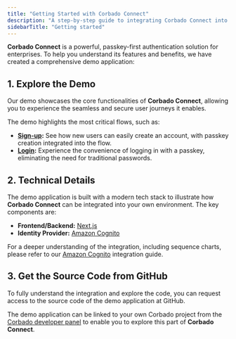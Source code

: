 ```yaml
---
title: "Getting Started with Corbado Connect"
description: "A step-by-step guide to integrating Corbado Connect into your application for a seamless and secure passkey authentication experience for your users."
sidebarTitle: "Getting started"
---
```



**Corbado Connect** is a powerful, passkey-first authentication solution for enterprises. To help you understand its features and benefits, we have created a comprehensive demo application:

<Card href="https://cognito.cloud.corbado-demo.com">
<Blogpost title="Open demo application" />
</Card>

## 1. Explore the Demo

Our demo showcases the core functionalities of **Corbado Connect**, allowing you to experience the seamless and secure user journeys it enables.

The demo highlights the most critical flows, such as:

-   **[Sign-up](/corbado-connect/flows/user-sign-up):** See how new users can easily create an account, with passkey creation integrated into the flow.
-   **[Login](/corbado-connect/flows/user-login):** Experience the convenience of logging in with a passkey, eliminating the need for traditional passwords.

## 2. Technical Details

The demo application is built with a modern tech stack to illustrate how **Corbado Connect** can be integrated into your own environment. The key components are:

-   **Frontend/Backend:** [Next.js](https://nextjs.org/)
-   **Identity Provider:** [Amazon Cognito](https://aws.amazon.com/cognito/)

For a deeper understanding of the integration, including sequence charts, please refer to our [Amazon Cognito](/corbado-connect/integration/cognito) integration guide.

## 3. Get the Source Code from GitHub

To fully understand the integration and explore the code, you can request access to the source code of the demo application at GitHub.

The demo application can be linked to your own Corbado project from the [Corbado developer panel](https://app.corbado.com) to enable you to explore this part of **Corbado Connect**.